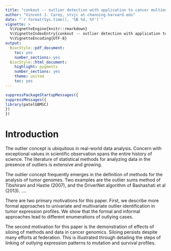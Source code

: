 ```yaml
---
title: "conkout -- outlier detection with application to cancer multiomics"
author: "Vincent J. Carey, stvjc at channing.harvard.edu"
date: "`r format(Sys.time(), '%B %d, %Y')`"
vignette: >
  %\VignetteEngine{knitr::rmarkdown}
  %\VignetteIndexEntry{conkout -- outlier detection with application to cancer multiomics}
  %\VignetteEncoding{UTF-8}
output:
  BiocStyle::pdf_document:
    toc: yes
    number_sections: yes
  BiocStyle::html_document:
    highlight: pygments
    number_sections: yes
    theme: united
    toc: yes
---
```


```r
suppressPackageStartupMessages({
suppressMessages({
library(patelGBMSC)
})
})
```

# Introduction

The outlier concept is ubiquitous in real-world
data analysis.  Concern with exceptional values
in scientific observation spans the entire
history of science.  The literature of statistical
methods for analyzing data in the presence of
outliers is extensive and growing.

The outlier concept frequently emerges in the
definition of methods for the analysis of tumor genomes.
Two examples are the outlier sums method of
Tibshirani and Hastie (2007), and the DriverNet
algorithm of Bashashati et al (2013). ....

There are two primary motivations for this paper.
First, we describe more formal approaches
to univariate and
multivariate outlier identification in tumor 
expression profiles.  We show that the formal and informal
approaches lead to different enumerations of
outlying cases.  

The second motivation for this paper
is the demonstration of effects of siloing of methods and
data in cancer genomics.  Siloing persists despite many
efforts at federation.  This is illustrated through
detailing the steps of linking of outlying expression
patterns to mutation and survival profiles.

